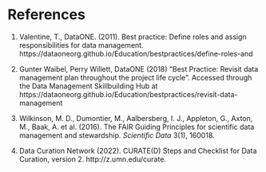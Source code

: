 # References 

1. Valentine, T., DataONE. (2011). Best practice: Define roles and assign responsibilities for data management. https://dataoneorg.github.io/Education/bestpractices/define-roles-and

2. Gunter Waibel, Perry Willett, DataONE  (2018) "Best Practice: Revisit data management plan throughout the project life cycle". Accessed through the Data Management Skillbuilding Hub at https://dataoneorg.github.io/Education/bestpractices/revisit-data-management

3. Wilkinson, M. D., Dumontier, M., Aalbersberg, I. J., Appleton, G., Axton, M., Baak, A. et al. (2016). The FAIR Guiding Principles for scientific data management and stewardship. _Scientific Data_ 3(1), 160018.

4. Data Curation Network (2022). CURATE(D) Steps and Checklist for Data Curation, version 2. http://z.umn.edu/curate.


